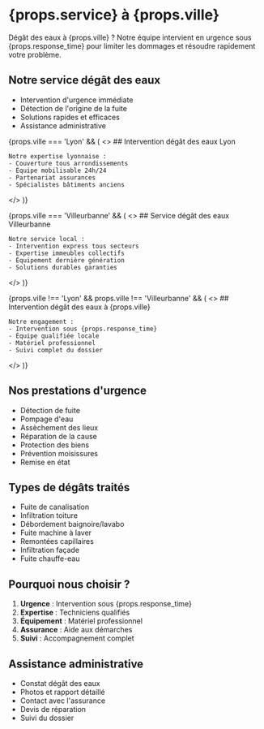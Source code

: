 
# {props.service} à {props.ville}

Dégât des eaux à {props.ville} ? Notre équipe intervient en urgence sous {props.response_time} pour limiter les dommages et résoudre rapidement votre problème.

## Notre service dégât des eaux

- Intervention d'urgence immédiate
- Détection de l'origine de la fuite
- Solutions rapides et efficaces
- Assistance administrative

{props.ville === 'Lyon' && (
  <>
    ## Intervention dégât des eaux Lyon

    Notre expertise lyonnaise :
    - Couverture tous arrondissements
    - Équipe mobilisable 24h/24
    - Partenariat assurances
    - Spécialistes bâtiments anciens
  </>
)}

{props.ville === 'Villeurbanne' && (
  <>
    ## Service dégât des eaux Villeurbanne

    Notre service local :
    - Intervention express tous secteurs
    - Expertise immeubles collectifs
    - Équipement dernière génération
    - Solutions durables garanties
  </>
)}

{props.ville !== 'Lyon' && props.ville !== 'Villeurbanne' && (
  <>
    ## Intervention dégât des eaux à {props.ville}

    Notre engagement :
    - Intervention sous {props.response_time}
    - Équipe qualifiée locale
    - Matériel professionnel
    - Suivi complet du dossier
  </>
)}

## Nos prestations d'urgence

- Détection de fuite
- Pompage d'eau
- Assèchement des lieux
- Réparation de la cause
- Protection des biens
- Prévention moisissures
- Remise en état

## Types de dégâts traités

- Fuite de canalisation
- Infiltration toiture
- Débordement baignoire/lavabo
- Fuite machine à laver
- Remontées capillaires
- Infiltration façade
- Fuite chauffe-eau

## Pourquoi nous choisir ?

1. **Urgence** : Intervention sous {props.response_time}
2. **Expertise** : Techniciens qualifiés
3. **Équipement** : Matériel professionnel
4. **Assurance** : Aide aux démarches
5. **Suivi** : Accompagnement complet

## Assistance administrative

- Constat dégât des eaux
- Photos et rapport détaillé
- Contact avec l'assurance
- Devis de réparation
- Suivi du dossier
